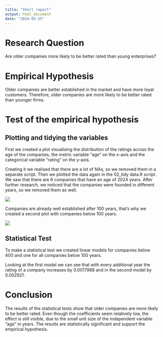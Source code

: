 ```yaml
---
title: "Short report"
output: html_document
date: "2024-03-25"
---
```


# Research Question

Are older companies more likely to be better rated than young enterprises?

# Empirical Hypothesis

Older companies are better established in the market and have more loyal customers. Therefore, older companies are more likely to be better rated than younger firms.

# Test of the empirical hypothesis

## Plotting and tidying the variables

First we created a plot visualising the distribution of the ratings across the age of the companies, the metric variable "age" on the x-axis and the categorical variable "rating" on the y-axis.

Creating it we realised that there are a lot of NAs, so we removed them in a separate script. Then we plotted the data again in the 02_tidy data.R script. We saw that there are 6 companies that have an age of 2024 years. After further research, we noticed that the companies were founded in different years, so we removed them as well.

![](images/Plot_age_rating.png)

Companies are already well established after 100 years, that's why we created a second plot with companies below 100 years.

![](images/Plot_age_rating_100.png)

## Statistical Test

To make a statistical test we created linear models for companies below 400 and one for all companies below 100 years.

Looking at the first model we can see that with every additional year the rating of a company increases by 0.0017988 and in the second model by 0.002921.

# Conclusion

The results of the statistical tests show that older companies are more likely to be better rated. Even though the coefficients seem relatively low, the effect is still visible, due to the small unit size of the independent variable "age" in years. The results are statistically significant and support the empirical hypothesis.
